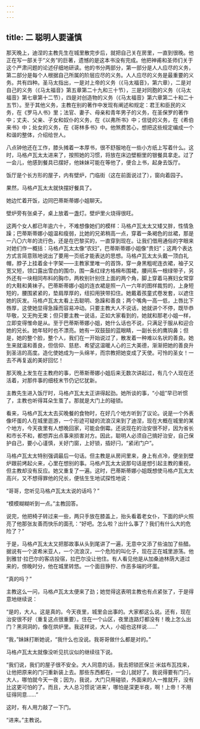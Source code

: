 ```yaml
---
---
---
```

title: 二 聪明人要谨慎
---




那天晚上，迪涅的主教先生在城里散完步后，就把自己关在房里，一直到很晚。他正在写一部关于“义务”的巨著，遗憾的是这本书没有完成。他把神甫和圣师们关于这个严肃问题的论述仔细地研读。他的书分两部分，第一部分是人人应尽的义务，第二部分是每个人根据自己所属的阶层应尽的义务。人人应尽的义务是最重要的义务。共有四种。圣马太指出，一是对上帝的义务（《马太福音》，第六章），二是对自己的义务（《马太福音》第五章第二十九和三十节），三是对同胞的义务（《马太福音》第七章第十二节），四是对创造物的义务（《马太福音》第六章第二十和二十五节）。至于其他义务，主教在别的著作中发现有阐述和规定：君王和臣民的义务，在《罗马人书》里；法官、妻子、母亲和青年男子的义务，在圣保罗的著作中；丈夫、父亲、子女和奴仆的义务，在《以弗所书》中；信徒的义务，在《希伯来书》中；处女的义务，在《哥林多书》中。他煞费苦心，想把这些规定编成一个和谐的整体，介绍给世人。

八点钟他还在工作，膝头摊着一本厚书，很不舒服地在一些小方纸上写着什么。这时，马格卢瓦太太进来了，按照她的习惯，将放在床边壁橱里的银餐具拿走。过了一会儿，他感到餐具已摆好，他妹妹可能在等他了，便合上书，起身去饭厅。

饭厅是个长方形的屋子，内有壁炉，门临街（这在前面说过了），窗向着园子。

果然，马格卢瓦太太就快摆好餐具了。

她边忙着开饭，边同巴蒂斯蒂娜小姐聊天。

壁炉旁有张桌子，桌上放着一盏灯。壁炉里火烧得很旺。

这两个女人都已年逾六十，不难想像她们的模样：马格卢瓦太太又矮又胖，性情急躁；巴蒂斯蒂娜小姐温和瘦弱，比她的兄弟稍高一点，穿着一条褐色的丝裙，那是一八〇六年的流行色，还是在巴黎买的，一直穿到现在。让我们借用通俗的字眼来对她们作一概括：马格卢瓦太太像“农妇”，巴蒂斯蒂娜小姐像“贵妇”；这两个表达方式言简意赅地说出了要用一页纸才能表达的思想。马格卢瓦太太头戴一顶白礼帽，脖子上挂着金十字架——主教家里唯一的首饰，穿一身黑粗呢连衣裙，袖子又宽又短，领口露出雪白的围巾，围一条红绿方格棉布围裙，腰间系一根绿带子，另外还有一块相同布料的胸巾，两枚别针别住上面的两个角，脚上穿着马赛妇女常穿的大鞋和黄袜子。巴蒂斯蒂娜小姐的连衣裙是照一八一六年的图样裁剪的，上身短短的，腰围紧紧的，垫肩厚厚的，纽扣用狭带扣住。她戴着孩童式卷发套，以遮住她的灰发。马格卢瓦太太看上去聪明、急躁和善良；两个嘴角一高一低，上唇比下唇厚，这使她显得急躁而容易冲动。只要主教大人不说话，她就讲个不停，既毕恭毕敬，又无拘无束；但只要主教一说话，正如大家看到的，她就和那老小姐一样，立即变得惟命是从。至于巴蒂斯蒂娜小姐，她什么话也不说，只满足于服从和迎合她的兄长。她年轻时也不漂亮。她有一双鼓鼓的蓝眼睛，一副长长的鹰钩鼻；但是，她的整个脸，整个人，我们在一开始说过了，散发着一种难以名状的善良。她生来就温和善良，但信仰、慈悲、希望这温暖人心的三大美德，渐渐把她的善良升到圣洁的高度。造化使她成为一头绵羊，而宗教把她变成了天使。可怜的圣女！一去不再复返的美好回忆！

那天晚上发生在主教府的事，巴蒂斯蒂娜小姐后来无数次讲起过，有几个人现在还活着，对那件事的细枝末节仍记忆犹新。

主教先生进入饭厅时，马格卢瓦太太正讲得起劲。她所谈的事，“小姐”早已听惯了，主教也听得耳朵生茧了。那就是大门上的碰锁。

看来，马格卢瓦太太去买晚餐的食物时，在好几个地方听到了议论。说是一个外表像坏蛋的人在城里逛游，一个形迹可疑的流浪汉来到了迪涅，现在大概在城里的某个地方，今天夜里有人想晚回家，可能会倒霉。还说现在的治安很不好，因为省长和市长不和，都想弄出点事来损害对方。因此，聪明人必须自己搞好治安，自己保护自己，要小心谨慎，关好门窗，上好锁，插好闩，“紧闭门户”。

马格卢瓦太太特别强调最后一句话。但主教是从房间里来，身上有点冷，便坐到壁炉跟前烤起火来，心里在想别的事。马格卢瓦太太说那句话是想引起主教的重视，但主教却没有反应。她又重复了一遍。这时，巴蒂斯蒂娜小姐既想使马格卢瓦太太高兴，又不想得罪他的兄长，便怯生生地试探性地说：

“哥哥，您听见马格卢瓦太太说的话吗？”

“模模糊糊听到一点。”主教回答。

说完，他把椅子转过来一些，两只手放在膝盖上，抬头看着老女仆，下面的炉火照亮了他那张友善而快乐的面孔：“好吧。怎么啦？出什么事了？我们有什么大的危险了？”

于是，马格卢瓦太太又把那故事从头到尾讲了一遍，无意中又添了些油加了些醋。据说有一个波希米亚人，一个流浪汉，一个危险的叫化子，现在正在城里游荡。他到雅甘·拉巴尔的客店投宿，拉巴尔没让他住。有人看见他是从加桑迪林荫大道过来的，傍晚时分，他在城里转悠。一个面目狰狞、作恶多端的坏蛋。

“真的吗？”

主教这么一问，马格卢瓦太太便来了劲；她觉得这表明主教也有点紧张了，于是得意地继续说：

“是的，大人。这是真的。今天夜里，城里会出事的。大家都这么说。还有，现在治安很不好（重复这点很重要）。住在一个山区，夜里连路灯都没有！晚上怎么出门？黑洞洞的，像在烘炉里。我这样说，大人，小姐也这样说……”

“我，”妹妹打断她说，“我什么也没说。我哥哥做什么都是对的。”

马格卢瓦太太就像没听见抗议似的继续往下说。

“我们说，我们的屋子很不安全。大人同意的话，我去把锁匠保兰·米兹布瓦找来，让他把原来的门闩重新装上去。那些东西都在，一会儿就好了。我说得要有门闩，大人，哪怕就今天一夜；因为，我说，大门只用碰锁，外面来的人一推就开，没有比这更可怕的了。而且，大人总习惯说‘进来’，哪怕是深更半夜，啊！上帝！不用征得同意……”

这时，有人用力敲了一下门。

“进来。”主教说。